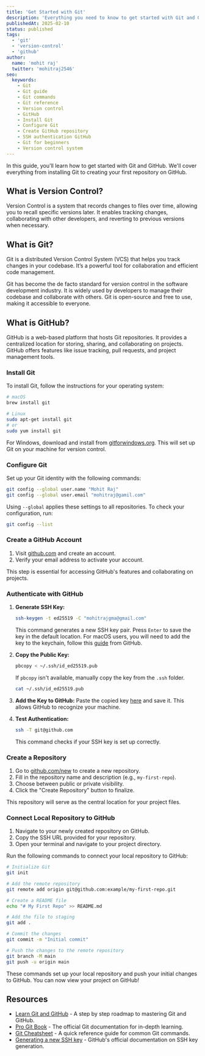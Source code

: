 ---
title: 'Get Started with Git'
description: 'Everything you need to know to get started with Git and GitHub.'
publishedAt: 2025-02-10
status: published
tags:
  - 'git'
  - 'version-control'
  - 'github'
author:
  name: 'mohit raj'
  twitter: 'mohitraj2546'
seo:
  keywords:
    - Git
    - Git guide
    - Git commands
    - Git reference
    - Version control
    - GitHub
    - Install Git
    - Configure Git
    - Create GitHub repository
    - SSH authentication GitHub
    - Git for beginners
    - Version control system
---

In this guide, you'll learn how to get started with Git and GitHub. We'll cover everything from installing Git to creating your first repository on GitHub.

## What is Version Control?

Version Control is a system that records changes to files over time, allowing you to recall specific versions later. It enables tracking changes, collaborating with other developers, and reverting to previous versions when necessary.

## What is Git?

Git is a distributed Version Control System (VCS) that helps you track changes in your codebase. It’s a powerful tool for collaboration and efficient code management.

Git has become the de facto standard for version control in the software development industry. It is widely used by developers to manage their codebase and collaborate with others. Git is open-source and free to use, making it accessible to everyone.

## What is GitHub?

GitHub is a web-based platform that hosts Git repositories. It provides a centralized location for storing, sharing, and collaborating on projects. GitHub offers features like issue tracking, pull requests, and project management tools.

### Install Git

To install Git, follow the instructions for your operating system:

```bash
# macOS
brew install git

# Linux
sudo apt-get install git
# or
sudo yum install git
```

For Windows, download and install from [gitforwindows.org](https://gitforwindows.org/). This will set up Git on your machine for version control.

### Configure Git

Set up your Git identity with the following commands:

```bash
git config --global user.name "Mohit Raj"
git config --global user.email "mohitraj@gamil.com"
```

Using `--global` applies these settings to all repositories. To check your configuration, run:

```bash
git config --list
```

### Create a GitHub Account

1. Visit [github.com](https://github.com/signup) and create an account.
2. Verify your email address to activate your account.

This step is essential for accessing GitHub's features and collaborating on projects.

### Authenticate with GitHub

1. **Generate SSH Key:**

   ```bash
   ssh-keygen -t ed25519 -C "mohitrajgma@gmail.com"
   ```

   This command generates a new SSH key pair. Press `Enter` to save the key in the default location. For macOS users, you will need to add the key to the keychain, follow this [guide](https://docs.github.com/en/authentication/connecting-to-github-with-ssh/generating-a-new-ssh-key-and-adding-it-to-the-ssh-agent?platform=mac) from GitHub.

2. **Copy the Public Key:**

   ```bash
   pbcopy < ~/.ssh/id_ed25519.pub
   ```

   If `pbcopy` isn't available, manually copy the key from the `.ssh` folder.

   ```bash
   cat ~/.ssh/id_ed25519.pub
   ```

3. **Add the Key to GitHub:**
   Paste the copied key [here](https://github.com/settings/keys) and save it. This allows GitHub to recognize your machine.

4. **Test Authentication:**
   ```bash
   ssh -T git@github.com
   ```
   This command checks if your SSH key is set up correctly.

### Create a Repository

1. Go to [github.com/new](https://github.com/new) to create a new repository.
2. Fill in the repository name and description (e.g., `my-first-repo`).
3. Choose between public or private visibility.
4. Click the "Create Repository" button to finalize.

This repository will serve as the central location for your project files.

### Connect Local Repository to GitHub

1. Navigate to your newly created repository on GitHub.
2. Copy the SSH URL provided for your repository.
3. Open your terminal and navigate to your project directory.

Run the following commands to connect your local repository to GitHub:

```bash
# Initialize Git
git init

# Add the remote repository
git remote add origin git@github.com:example/my-first-repo.git

# Create a README file
echo "# My First Repo" >> README.md

# Add the file to staging
git add .

# Commit the changes
git commit -m "Initial commit"

# Push the changes to the remote repository
git branch -M main
git push -u origin main
```

These commands set up your local repository and push your initial changes to GitHub. You can now view your project on GitHub!

## Resources

- [Learn Git and GitHub](https://roadmap.sh/git-github?r=git-github-beginner) - A step by step roadmap to mastering Git and GitHub.
- [Pro Git Book](https://git-scm.com/book/en/v2) - The official Git documentation for in-depth learning.
- [Git Cheatsheet](/writings/git-cheatsheet) - A quick reference guide for common Git commands.
- [Generating a new SSH key](https://docs.github.com/en/authentication/connecting-to-github-with-ssh/generating-a-new-ssh-key-and-adding-it-to-the-ssh-agent?platform=windows) - GitHub's official documentation on SSH key generation.